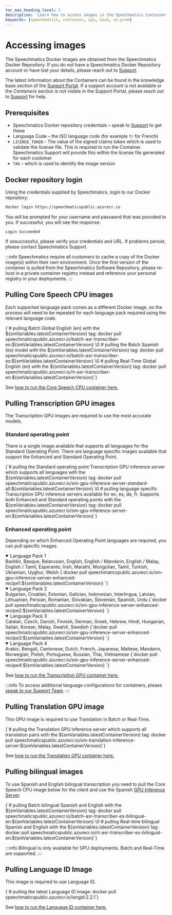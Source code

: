 ```yaml
---
toc_max_heading_level: 3
description: 'Learn how to access images in the Speechmatics Container system'
keywords: [speechmatics, container, cpu, SaaS, on-prem]
---
```



# Accessing images

The Speechmatics Docker images are obtained from the Speechmatics Docker Repository. If you do not have a Speechmatics Docker Repository account or have lost your details, please reach out to [Support](https://support.speechmatics.com).

The latest information about the Containers can be found in the knowledge base section of the [Support Portal](https://support.speechmatics.com). If a support account is not available or the _Containers_ section is not visible in the Support Portal, please reach out to [Support](https://support.speechmatics.com) for help.

## Prerequisites

- Speechmatics Docker repository credentials – speak to [Support](https://support.speechmatics.com) to get these
- Language Code – the ISO language code (for example `fr` for French)
- `LICENSE_TOKEN` - The value of the signed claims token which is used to validate the license file. This is required to run the Container. Speechmatics Support will provide this within the license file generated for each customer
- `TAG` – which is used to identify the image version

## Docker repository login

Using the credentials supplied by Speechmatics, login to our Docker repository:

```bash
docker login https://speechmaticspublic.azurecr.io
```

You will be prompted for your username and password that was provided to you. If successful, you will see the response:

```
Login Succeeded
```

If unsuccessful, please verify your credentials and URL. If problems persist, please contact Speechmatics Support.

:::info
Speechmatics require all customers to cache a copy of the Docker image(s) within their own environment. Once the first version of the container is pulled from the Speechmatics Software Repository, please re-host in a private container registry instead and reference your personal registry in your deployments.
:::

## Pulling Core Speech CPU images

Each supported language pack comes as a different Docker image, so the process will need to be repeated for each language pack required using the relevant language code.

<CodeBlock language="bash">
  {`# pulling Batch Global English (en) with the ${smVariables.latestContainerVersion} tag:
docker pull speechmaticspublic.azurecr.io/batch-asr-transcriber-en:${smVariables.latestContainerVersion}
\0
# pulling the Batch Spanish (es) model with the ${smVariables.latestContainerVersion} tag:
docker pull speechmaticspublic.azurecr.io/batch-asr-transcriber-es:${smVariables.latestContainerVersion}
\0
# pulling Real-Time Global English (en) with the ${smVariables.latestContainerVersion} tag:
docker pull speechmaticspublic.azurecr.io/rt-asr-transcriber-en:${smVariables.latestContainerVersion}`}
</CodeBlock>

See [how to run the Core Speech CPU container here.](/deployments/container/cpu-speech-to-text)


## Pulling Transcription GPU images

The Transcription GPU images are required to use the most accurate models.

### Standard operating point

There is a single image available that supports all languages for the Standard Operating Point. There are language specific images available that support the Enhanced and Standard Operating Point.

<CodeBlock>
  {`# pulling the Standard operating point Transcription GPU inference server which supports all languages with the ${smVariables.latestContainerVersion} tag:
docker pull speechmaticspublic.azurecr.io/sm-gpu-inference-server-standard-all:${smVariables.latestContainerVersion}
\0
# pulling language specific Transcription GPU inference servers available for en, es, de, fr. Supports both Enhanced and Standard operating points with the ${smVariables.latestContainerVersion} tag:
docker pull speechmaticspublic.azurecr.io/sm-gpu-inference-server-en:${smVariables.latestContainerVersion}`}
</CodeBlock>

### Enhanced operating point

Depending on which Enhanced Operating Point languages are required, you can pull specific images.

<Details open>
  <summary>Language Pack 1</summary>
    Bashkir, Basque, Belarusian, English, English / Mandarin, English / Malay, English / Tamil, Esperanto, Irish, Marathi, Mongolian, Tamil, Turkish, Ukrainian, Uyghur, Welsh
   <CodeBlock language="bash">
    {`docker pull speechmaticspublic.azurecr.io/sm-gpu-inference-server-enhanced-recipe1:${smVariables.latestContainerVersion} `}
  </CodeBlock>
</Details>

<details open>
  <summary>Language Pack 2</summary>
  Bulgarian, Croatian, Estonian, Galician, Indonesian, Interlingua, Latvian, Lithuanian, Persian, Romanian, Slovakian, Slovenian, Spanish, Urdu
  <CodeBlock language="bash">
    {`docker pull speechmaticspublic.azurecr.io/sm-gpu-inference-server-enhanced-recipe2:${smVariables.latestContainerVersion} `}
  </CodeBlock>
</details>

<details open>
  <summary>Language Pack 3</summary>
  Catalan, Czech, Danish, Finnish, German, Greek, Hebrew, Hindi, Hungarian, Italian, Korean, Malay, Swahili, Swedish
  <CodeBlock language="bash">
    {`docker pull speechmaticspublic.azurecr.io/sm-gpu-inference-server-enhanced-recipe3:${smVariables.latestContainerVersion} `}
  </CodeBlock>
</details>

<details open>
  <summary>Language Pack 4</summary>
  Arabic, Bengali, Cantonese, Dutch, French, Japanese, Maltese, Mandarin, Norwegian, Polish, Portuguese, Russian, Thai, Vietnamese
  <CodeBlock language="bash">
    {`docker pull speechmaticspublic.azurecr.io/sm-gpu-inference-server-enhanced-recipe4:${smVariables.latestContainerVersion} `}
  </CodeBlock>
</details>

See [how to run the Transcription GPU container here.](/deployments/container/gpu-speech-to-text)

:::info
To access additional language configurations for containers, please [speak to our Support Team](https://support.speechmatics.com).
:::

## Pulling Translation GPU image

This GPU image is required to use Translation in Batch or Real-Time.

<CodeBlock language="bash">
  {`# pulling the Translation GPU inference server which supports all translation pairs with the ${smVariables.latestContainerVersion} tag:
docker pull speechmaticspublic.azurecr.io/sm-translation-inference-server:${smVariables.latestContainerVersion}`}
</CodeBlock>

See [how to run the Translation GPU container here.](/deployments/container/gpu-translation)

## Pulling bilingual images

To use Spanish and English bilingual transcription you need to pull the Core Speech CPU image below for the client and use the Spanish [GPU Inference Server](#pulling-transcription-gpu-images).

<CodeBlock language="bash">
  {`# pulling Batch bilingual Spanish and English with the ${smVariables.latestContainerVersion} tag:
docker pull speechmaticspublic.azurecr.io/batch-asr-transcriber-es-bilingual-en:${smVariables.latestContainerVersion}
\0
# pulling Real-time bilingual Spanish and English with the ${smVariables.latestContainerVersion} tag:
docker pull speechmaticspublic.azurecr.io/rt-asr-transcriber-es-bilingual-en:${smVariables.latestContainerVersion}`}
  </CodeBlock>

:::info
Bilingual is only available for GPU deployments. Batch and Real-Time are supported.
:::

## Pulling Language ID Image

This image is required to use Language ID.

<CodeBlock language="bash">
  {`# pulling the latest Language ID image:
docker pull speechmaticspublic.azurecr.io/langid:2.2.1`}
</CodeBlock>

See [how to run the Language ID container here.](/deployments/container/language-id)
